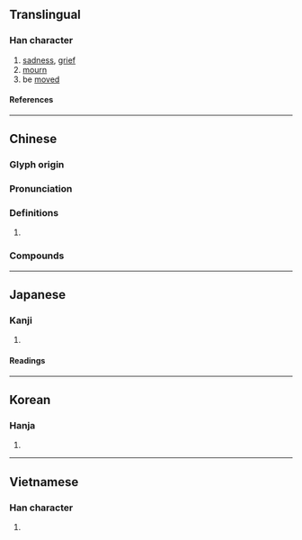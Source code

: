 {{also|恸}}
{{character info}}
==Translingual==

===Han character===
{{Han char|rn=61|rad=心|as=11|sn=14|four=94027|canj=PHGS|ids=⿰忄動}}

# [[sadness]], [[grief]]
# [[mourn]]
# be [[moved]]

====References====
{{Han ref|kx=0399.060|dkj=11103|dj=0738.220|hdz=42346.060|uh=615F}}

----

==Chinese==
{{zh-forms|s=恸|alt=憅,𢣛}}

===Glyph origin===
{{Han etym}}

===Pronunciation===
{{zh-pron
|m=tòng
|c=dung6
|mc=y
|oc=y
|cat=
}}

===Definitions===
{{zh-hanzi}}

# {{rfdef|zh}}

===Compounds===
{{zh-der|慟哭|慟絕|哀慟|大慟|慟哭流涕|悲慟|撫尸慟哭|撫膺大慟|觸目慟心}}

----

==Japanese==

===Kanji===
{{ja-kanji|grade=|rs=心11}}

# {{rfdef|ja|sort=心11}}

====Readings====
{{ja-readings
|goon=ずう
|kanon=とう
|kanyoon=どう
|kun=なげ-く
}}

----

==Korean==

===Hanja===
{{ko-hanja|통}}

# {{rfdef|ko|sort=心11}}

----

==Vietnamese==

===Han character===
{{vi-readings|rs=心11|reading=đỏng}}

# {{rfdef|vi|sort=心11}}